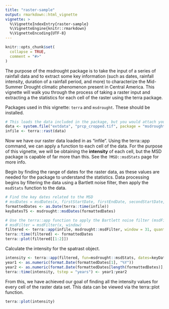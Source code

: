 ```yaml
---
title: "raster-sample"
output: rmarkdown::html_vignette
vignette: >
  %\VignetteIndexEntry{raster-sample}
  %\VignetteEngine{knitr::rmarkdown}
  %\VignetteEncoding{UTF-8}
---
```


```r
knitr::opts_chunk$set(
  collapse = TRUE,
  comment = "#>"
)
```

The purpose of the msdrought package is to take the input of a series of rainfall data and to extract some key information (such as dates, rainfall intensity, duration of a rainfall period, and more) to characterize the Mid-Summer Drought climatic phenomenon present in Central America. This vignette will walk you through the process of taking a raster input and extracting a the statistics for each cell of the raster using the terra package.

Packages used in this vignette: `terra` and `msdrought`. These should be installed.

```r
# This loads the data included in the package, but you would attach your own
data <- system.file("extdata", "prcp_cropped.tif", package = "msdrought") 
infile <- terra::rast(data)
```

Now we have our raster data loaded in as "infile". Using the terra::app command, we can apply a function to each cell of the data. For the purpose of this vignette, we will be obtaining the **intensity** of each cell, but the MSD package is capable of far more than this. See the `?MSD::msdStats` page for more info.

Begin by finding the range of dates for the raster data, as these values are needed for the package to understand the statistics. Data processing begins by filtering the data using a Bartlett noise filter, then apply the `msdStats` function to the data.

```r
# Find the key dates related to the MSD
# msdDates = msdDates(x, firstStartDate, firstEndDate, secondStartDate, secondEndDate)
formattedDates <- as.Date(terra::time(infile))
keyDatesTS <- msdrought::msdDates(formattedDates)

# Use the terra::app function to apply the Bartlett noise filter (msdFilter) to the raster
# msdFilter = msdFilter(x, window)
filtered <- terra::app(infile, msdrought::msdFilter, window = 31, quantity = 2)
terra::time(filtered) <- formattedDates
terra::plot(filtered[[1:2]])
```
Calculate the intensity for the spatrast object.

```r
intensity <- terra::app(filtered, fun=msdrought::msdStats, dates=keyDatesTS, fcn="intensity")
year1 <- as.numeric(format.Date(formattedDates[1], "%Y"))
year2 <- as.numeric(format.Date(formattedDates[length(formattedDates)], "%Y"))
terra::time(intensity, tstep = "years") <- year1:year2
```

From this, we have achieved our goal of finding all the intensity values for every cell of the raster data set. This data can be viewed via the terra::plot function.

```r
terra::plot(intensity)
```
